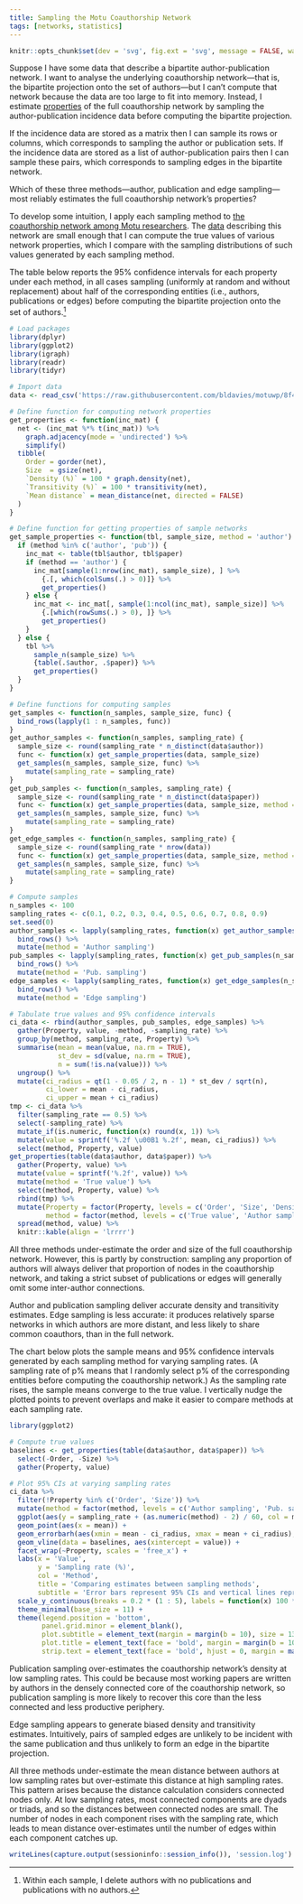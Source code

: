```yaml
---
title: Sampling the Motu Coauthorship Network
tags: [networks, statistics]
---
```


```r
knitr::opts_chunk$set(dev = 'svg', fig.ext = 'svg', message = FALSE, warning = FALSE)
```

Suppose I have some data that describe a bipartite author-publication network.
I want to analyse the underlying coauthorship network---that is, the bipartite projection onto the set of authors---but I can't compute that network because the data are too large to fit into memory.
Instead, I estimate [properties](https://en.wikipedia.org/wiki/Graph_property) of the full coauthorship network by sampling the author-publication incidence data before computing the bipartite projection.

If the incidence data are stored as a matrix then I can sample its rows or columns, which corresponds to sampling the author or publication sets.
If the incidence data are stored as a list of author-publication pairs then I can sample these pairs, which corresponds to sampling edges in the bipartite network.

Which of these three methods---author, publication and edge sampling---most reliably estimates the full coauthorship network's properties?

To develop some intuition, I apply each sampling method to [the coauthorship network among Motu researchers](/blog/coauthorship-networks-motu/).
The [data](https://github.com/bldavies/motuwp) describing this network are small enough that I can compute the true values of various network properties, which I compare with the sampling distributions of such values generated by each sampling method.

The table below reports the 95% confidence intervals for each property under each method, in all cases sampling (uniformly at random and without replacement) about half of the corresponding entities (i.e., authors, publications or edges) before computing the bipartite projection onto the set of authors.[^deletion]

```r
# Load packages
library(dplyr)
library(ggplot2)
library(igraph)
library(readr)
library(tidyr)

# Import data
data <- read_csv('https://raw.githubusercontent.com/bldavies/motuwp/8f4b1c02e04f8e5e45b4325195bb4f03ac0ee707/data/authors.csv')

# Define function for computing network properties
get_properties <- function(inc_mat) {
  net <- (inc_mat %*% t(inc_mat)) %>%
    graph.adjacency(mode = 'undirected') %>%
    simplify()
  tibble(
    Order = gorder(net),
    Size  = gsize(net),
    `Density (%)` = 100 * graph.density(net),
    `Transitivity (%)` = 100 * transitivity(net),
    `Mean distance` = mean_distance(net, directed = FALSE)
  )
}

# Define function for getting properties of sample networks
get_sample_properties <- function(tbl, sample_size, method = 'author') {
  if (method %in% c('author', 'pub')) {
    inc_mat <- table(tbl$author, tbl$paper)
    if (method == 'author') {
      inc_mat[sample(1:nrow(inc_mat), sample_size), ] %>%
        {.[, which(colSums(.) > 0)]} %>%
        get_properties()
    } else {
      inc_mat <- inc_mat[, sample(1:ncol(inc_mat), sample_size)] %>%
        {.[which(rowSums(.) > 0), ]} %>%
        get_properties()
    }
  } else {
    tbl %>%
      sample_n(sample_size) %>%
      {table(.$author, .$paper)} %>%
      get_properties()
  }
}

# Define functions for computing samples
get_samples <- function(n_samples, sample_size, func) {
  bind_rows(lapply(1 : n_samples, func))
}
get_author_samples <- function(n_samples, sampling_rate) {
  sample_size <- round(sampling_rate * n_distinct(data$author))
  func <- function(x) get_sample_properties(data, sample_size)
  get_samples(n_samples, sample_size, func) %>%
    mutate(sampling_rate = sampling_rate)
}
get_pub_samples <- function(n_samples, sampling_rate) {
  sample_size <- round(sampling_rate * n_distinct(data$paper))
  func <- function(x) get_sample_properties(data, sample_size, method = 'pub')
  get_samples(n_samples, sample_size, func) %>%
    mutate(sampling_rate = sampling_rate)
}
get_edge_samples <- function(n_samples, sampling_rate) {
  sample_size <- round(sampling_rate * nrow(data))
  func <- function(x) get_sample_properties(data, sample_size, method = 'edge')
  get_samples(n_samples, sample_size, func) %>%
    mutate(sampling_rate = sampling_rate)
}

# Compute samples
n_samples <- 100
sampling_rates <- c(0.1, 0.2, 0.3, 0.4, 0.5, 0.6, 0.7, 0.8, 0.9)
set.seed(0)
author_samples <- lapply(sampling_rates, function(x) get_author_samples(n_samples, x)) %>%
  bind_rows() %>%
  mutate(method = 'Author sampling')
pub_samples <- lapply(sampling_rates, function(x) get_pub_samples(n_samples, x)) %>%
  bind_rows() %>%
  mutate(method = 'Pub. sampling')
edge_samples <- lapply(sampling_rates, function(x) get_edge_samples(n_samples, x)) %>%
  bind_rows() %>%
  mutate(method = 'Edge sampling')

# Tabulate true values and 95% confidence intervals
ci_data <- rbind(author_samples, pub_samples, edge_samples) %>%
  gather(Property, value, -method, -sampling_rate) %>%
  group_by(method, sampling_rate, Property) %>%
  summarise(mean = mean(value, na.rm = TRUE),
            st_dev = sd(value, na.rm = TRUE),
            n = sum(!is.na(value))) %>%
  ungroup() %>%
  mutate(ci_radius = qt(1 - 0.05 / 2, n - 1) * st_dev / sqrt(n),
         ci_lower = mean - ci_radius,
         ci_upper = mean + ci_radius)
tmp <- ci_data %>%
  filter(sampling_rate == 0.5) %>%
  select(-sampling_rate) %>%
  mutate_if(is.numeric, function(x) round(x, 1)) %>%
  mutate(value = sprintf('%.2f \u00B1 %.2f', mean, ci_radius)) %>%
  select(method, Property, value)
get_properties(table(data$author, data$paper)) %>%
  gather(Property, value) %>%
  mutate(value = sprintf('%.2f', value)) %>%
  mutate(method = 'True value') %>%
  select(method, Property, value) %>%
  rbind(tmp) %>%
  mutate(Property = factor(Property, levels = c('Order', 'Size', 'Density (%)', 'Mean distance', 'Transitivity (%)')),
         method = factor(method, levels = c('True value', 'Author sampling', 'Pub. sampling', 'Edge sampling'))) %>%
  spread(method, value) %>%
  knitr::kable(align = 'lrrrr')
```

All three methods under-estimate the order and size of the full coauthorship network.
However, this is partly by construction: sampling any proportion of authors will always deliver that proportion of nodes in the coauthorship network, and taking a strict subset of publications or edges will generally omit some inter-author connections.

Author and publication sampling deliver accurate density and transitivity estimates.
Edge sampling is less accurate: it produces relatively sparse networks in which authors are more distant, and less likely to share common coauthors, than in the full network.

The chart below plots the sample means and 95% confidence intervals generated by each sampling method for varying sampling rates.
(A sampling rate of p% means that I randomly select p% of the corresponding entities before computing the coauthorship network.)
As the sampling rate rises, the sample means converge to the true value.
I vertically nudge the plotted points to prevent overlaps and make it easier to compare methods at each sampling rate.

```r
library(ggplot2)

# Compute true values
baselines <- get_properties(table(data$author, data$paper)) %>%
  select(-Order, -Size) %>%
  gather(Property, value)

# Plot 95% CIs at varying sampling rates
ci_data %>%
  filter(!Property %in% c('Order', 'Size')) %>%
  mutate(method = factor(method, levels = c('Author sampling', 'Pub. sampling', 'Edge sampling'))) %>%
  ggplot(aes(y = sampling_rate + (as.numeric(method) - 2) / 60, col = method)) +
  geom_point(aes(x = mean)) +
  geom_errorbarh(aes(xmin = mean - ci_radius, xmax = mean + ci_radius), height = 0.05) +
  geom_vline(data = baselines, aes(xintercept = value)) +
  facet_wrap(~Property, scales = 'free_x') +
  labs(x = 'Value',
       y = 'Sampling rate (%)',
       col = 'Method',
       title = 'Comparing estimates between sampling methods',
       subtitle = 'Error bars represent 95% CIs and vertical lines represent true values') +
  scale_y_continuous(breaks = 0.2 * (1 : 5), labels = function(x) 100 * x) +
  theme_minimal(base_size = 11) +
  theme(legend.position = 'bottom',
        panel.grid.minor = element_blank(),
        plot.subtitle = element_text(margin = margin(b = 10), size = 13),
        plot.title = element_text(face = 'bold', margin = margin(b = 10), size = 16),
        strip.text = element_text(face = 'bold', hjust = 0, margin = margin(b = 5), size = 12))
```

Publication sampling over-estimates the coauthorship network's density at low sampling rates.
This could be because most working papers are written by authors in the densely connected core of the coauthorship network, so publication sampling is more likely to recover this core than the less connected and less productive periphery.

Edge sampling appears to generate biased density and transitivity estimates.
Intuitively, pairs of sampled edges are unlikely to be incident with the same publication and thus unlikely to form an edge in the bipartite projection.

All three methods under-estimate the mean distance between authors at low sampling rates but over-estimate this distance at high sampling rates.
This pattern arises because the distance calculation considers connected nodes only.
At low sampling rates, most connected components are dyads or triads, and so the distances between connected nodes are small.
The number of nodes in each component rises with the sampling rate, which leads to mean distance over-estimates until the number of edges within each component catches up.

[^deletion]: Within each sample, I delete authors with no publications and publications with no authors.

```r
writeLines(capture.output(sessioninfo::session_info()), 'session.log')
```
